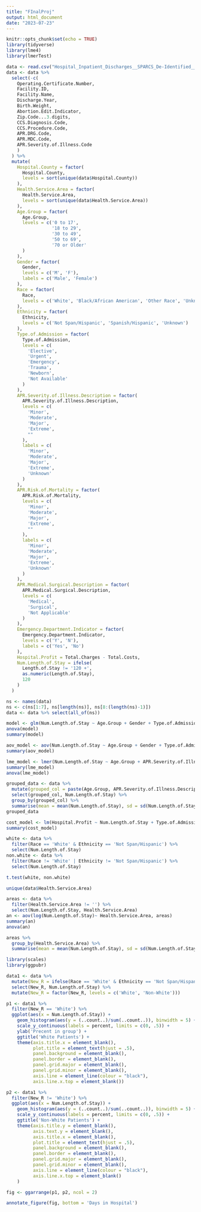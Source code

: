 ```yaml
---
title: "FInalProj"
output: html_document
date: "2023-07-23"
---
```


```r
knitr::opts_chunk$set(echo = TRUE)
library(tidyverse)
library(lme4)
library(lmerTest)
```

```r
data <- read.csv("Hospital_Inpatient_Discharges__SPARCS_De-Identified___2013.csv")
data <- data %>%
  select(-c(
    Operating.Certificate.Number,
    Facility.ID,
    Facility.Name,
    Discharge.Year,
    Birth.Weight,
    Abortion.Edit.Indicator,
    Zip.Code...3.digits,
    CCS.Diagnosis.Code,
    CCS.Procedure.Code,
    APR.DRG.Code,
    APR.MDC.Code,
    APR.Severity.of.Illness.Code
    )
  ) %>%
  mutate(
    Hospital.County = factor(
      Hospital.County,
      levels = sort(unique(data$Hospital.County))
    ),
    Health.Service.Area = factor(
      Health.Service.Area,
      levels = sort(unique(data$Health.Service.Area))
    ),
    Age.Group = factor(
      Age.Group,
      levels = c('0 to 17',
                 '18 to 29',
                 '30 to 49',
                 '50 to 69',
                 '70 or Older'
      )
    ),
    Gender = factor(
      Gender,
      levels = c('M', 'F'),
      labels = c('Male', 'Female')
    ),
    Race = factor(
      Race,
      levels = c('White', 'Black/African American', 'Other Race', 'Unknown')
    ),
    Ethnicity = factor(
      Ethnicity,
      levels = c('Not Span/Hispanic', 'Spanish/Hispanic', 'Unknown')
    ),
    Type.of.Admission = factor(
      Type.of.Admission,
      levels = c(
        'Elective',
        'Urgent',
        'Emergency',
        'Trauma',
        'Newborn',
        'Not Available'
      )
    ),
    APR.Severity.of.Illness.Description = factor(
      APR.Severity.of.Illness.Description,
      levels = c(
        'Minor',
        'Moderate',
        'Major',
        'Extreme',
        ""
      ),
      labels = c(
        'Minor',
        'Moderate',
        'Major',
        'Extreme',
        'Unknown'
      )
    ),
    APR.Risk.of.Mortality = factor(
      APR.Risk.of.Mortality,
      levels = c(
        'Minor',
        'Moderate',
        'Major',
        'Extreme',
        ""
      ),
      labels = c(
        'Minor',
        'Moderate',
        'Major',
        'Extreme',
        'Unknown'
      )
    ),
    APR.Medical.Surgical.Description = factor(
      APR.Medical.Surgical.Description,
      levels = c(
        'Medical',
        'Surgical',
        'Not Applicable'
      )
    ),
    Emergency.Department.Indicator = factor(
      Emergency.Department.Indicator,
      levels = c('Y', 'N'),
      labels = c('Yes', 'No')
    ),
    Hospital.Profit = Total.Charges - Total.Costs,
    Num.Length.of.Stay = ifelse(
      Length.of.Stay != '120 +',
      as.numeric(Length.of.Stay),
      120
    )
  )

ns <- names(data)
ns <- c(ns[1:7], ns[length(ns)], ns[8:(length(ns)-1)])
data <- data %>% select(all_of(ns))
```

```r
model <- glm(Num.Length.of.Stay ~ Age.Group + Gender + Type.of.Admission + APR.Severity.of.Illness.Description + APR.Risk.of.Mortality + APR.Medical.Surgical.Description + Emergency.Department.Indicator, family = gaussian, data)
anova(model)
summary(model)
```

```r
aov_model <- aov(Num.Length.of.Stay ~ Age.Group + Gender + Type.of.Admission + APR.Severity.of.Illness.Description + APR.Risk.of.Mortality + APR.Medical.Surgical.Description + Emergency.Department.Indicator, data)
summary(aov_model)
```

```r
lme_model <- lmer(Num.Length.of.Stay ~ Age.Group + APR.Severity.of.Illness.Description + APR.Risk.of.Mortality + APR.Medical.Surgical.Description + (1|Hospital.County), data)
summary(lme_model)
anova(lme_model)
```

```r
grouped_data <- data %>%
  mutate(grouped_col = paste(Age.Group, APR.Severity.of.Illness.Description, APR.Risk.of.Mortality, APR.Medical.Surgical.Description, ' ')) %>%
  select(grouped_col, Num.Length.of.Stay) %>%
  group_by(grouped_col) %>%
  summarise(mean = mean(Num.Length.of.Stay), sd = sd(Num.Length.of.Stay), n = n())
grouped_data
```


```r
cost_model <- lm(Hospital.Profit ~ Num.Length.of.Stay + Type.of.Admission + APR.Severity.of.Illness.Description + Emergency.Department.Indicator, data)
summary(cost_model)
```

```r
white <- data %>%
  filter(Race == 'White' & Ethnicity == 'Not Span/Hispanic') %>%
  select(Num.Length.of.Stay)
non.white <- data %>%
  filter(Race != 'White' | Ethnicity != 'Not Span/Hispanic') %>%
  select(Num.Length.of.Stay)

t.test(white, non.white)
```

```r
unique(data$Health.Service.Area)
```

```r
areas <- data %>% 
  filter(Health.Service.Area != '') %>%
  select(Num.Length.of.Stay, Health.Service.Area)
an <- aov(log(Num.Length.of.Stay)~ Health.Service.Area, areas)
summary(an)
anova(an)

areas %>%
  group_by(Health.Service.Area) %>%
  summarise(mean = mean(Num.Length.of.Stay), sd = sd(Num.Length.of.Stay), n = n())
```

```r
library(scales)
library(ggpubr)

data1 <- data %>%
  mutate(New_R = ifelse(Race == 'White' & Ethnicity == 'Not Span/Hispanic', 'White', 'Non-White')) %>%
  select(New_R, Num.Length.of.Stay) %>%
  mutate(New_R = factor(New_R, levels = c('White', 'Non-White')))

p1 <- data1 %>%
  filter(New_R == 'White') %>%
  ggplot(aes(x = Num.Length.of.Stay)) +
    geom_histogram(aes(y = (..count..)/sum(..count..)), binwidth = 5) + 
    scale_y_continuous(labels = percent, limits = c(0, .5)) +
    ylab('Precent in group') +
    ggtitle('White Patients') + 
    theme(axis.title.x = element_blank(),
          plot.title = element_text(hjust = .5),
          panel.background = element_blank(),
          panel.border = element_blank(),
          panel.grid.major = element_blank(),
          panel.grid.minor = element_blank(),
          axis.line = element_line(colour = "black"),
          axis.line.x.top = element_blank())

p2 <- data1 %>%
  filter(New_R != 'White') %>%
  ggplot(aes(x = Num.Length.of.Stay)) +
    geom_histogram(aes(y = (..count..)/sum(..count..)), binwidth = 5) + 
    scale_y_continuous(labels = percent, limits = c(0, .5)) +
    ggtitle('Non-White Patients') + 
    theme(axis.title.y = element_blank(),
          axis.text.y = element_blank(),
          axis.title.x = element_blank(),
          plot.title = element_text(hjust = .5),
          panel.background = element_blank(),
          panel.border = element_blank(),
          panel.grid.major = element_blank(),
          panel.grid.minor = element_blank(),
          axis.line = element_line(colour = "black"),
          axis.line.x.top = element_blank()
    )

fig <- ggarrange(p1, p2, ncol = 2)

annotate_figure(fig, bottom = 'Days in Hospital')
```

